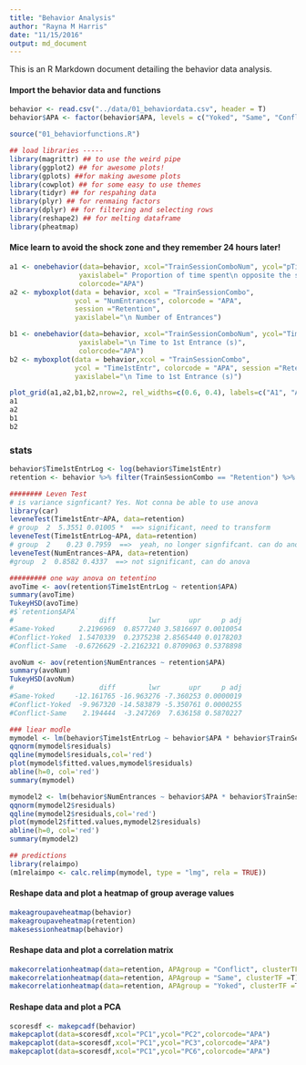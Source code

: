 ```yaml
---
title: "Behavior Analysis"
author: "Rayna M Harris"
date: "11/15/2016"
output: md_document
---
```


This is an R Markdown document detailing the behavior data analysis.

#### Import the behavior data and functions
```r
behavior <- read.csv("../data/01_behaviordata.csv", header = T)
behavior$APA <- factor(behavior$APA, levels = c("Yoked", "Same", "Conflict"))
```

```r
source("01_behaviorfunctions.R")
```

```r
## load libraries -----
library(magrittr) ## to use the weird pipe
library(ggplot2) ## for awesome plots!
library(gplots) ##for making awesome plots
library(cowplot) ## for some easy to use themes
library(tidyr) ## for respahing data
library(plyr) ## for renmaing factors
library(dplyr) ## for filtering and selecting rows
library(reshape2) ## for melting dataframe
library(pheatmap)
```

#### Mice learn to avoid the shock zone and they remember 24 hours later! 

```r


a1 <- onebehavior(data=behavior, xcol="TrainSessionComboNum", ycol="pTimeOPP",
                 yaxislabel=" Proportion of time spent\n opposite the shock zone",
                 colorcode="APA")
a2 <- myboxplot(data = behavior, xcol = "TrainSessionCombo", 
                ycol = "NumEntrances", colorcode = "APA", 
                session ="Retention",
                yaxislabel="\n Number of Entrances") 

b1 <- onebehavior(data=behavior, xcol="TrainSessionComboNum", ycol="Time1stEntr",
                 yaxislabel="\n Time to 1st Entrance (s)",
                 colorcode="APA")
b2 <- myboxplot(data = behavior,xcol = "TrainSessionCombo", 
                ycol = "Time1stEntr", colorcode = "APA", session ="Retention",
                yaxislabel="\n Time to 1st Entrance (s)")

plot_grid(a1,a2,b1,b2,nrow=2, rel_widths=c(0.6, 0.4), labels=c("A1", "A2", "B1", "B2"))
a1
a2
b1
b2

```

### stats
```r

behavior$Time1stEntrLog <- log(behavior$Time1stEntr)
retention <- behavior %>% filter(TrainSessionCombo == "Retention") %>%  droplevels() 

######## Leven Test
# is variance signficant? Yes. Not conna be able to use anova
library(car)
leveneTest(Time1stEntr~APA, data=retention)
# group  2  5.3551 0.01005 *  ==> significant, need to transform
leveneTest(Time1stEntrLog~APA, data=retention)
# group  2    0.23 0.7959  ==>  yeah, no longer signfifcant. can do anova
leveneTest(NumEntrances~APA, data=retention)
#group  2  0.8582 0.4337  ==> not significant, can do anova

######### one way anova on tetentino
avoTime <- aov(retention$Time1stEntrLog ~ retention$APA)
summary(avoTime)
TukeyHSD(avoTime)
#$`retention$APA`
#                     diff        lwr       upr     p adj
#Same-Yoked      2.2196969  0.8577240 3.5816697 0.0010054
#Conflict-Yoked  1.5470339  0.2375238 2.8565440 0.0178203
#Conflict-Same  -0.6726629 -2.2162321 0.8709063 0.5378898

avoNum <- aov(retention$NumEntrances ~ retention$APA)
summary(avoNum)
TukeyHSD(avoNum)
#                     diff        lwr       upr     p adj
#Same-Yoked     -12.161765 -16.963276 -7.360253 0.0000019
#Conflict-Yoked  -9.967320 -14.583879 -5.350761 0.0000255
#Conflict-Same    2.194444  -3.247269  7.636158 0.5870227

### liear modle
mymodel <- lm(behavior$Time1stEntrLog ~ behavior$APA * behavior$TrainSessionCombo)
qqnorm(mymodel$residuals)
qqline(mymodel$residuals,col='red')
plot(mymodel$fitted.values,mymodel$residuals)
abline(h=0, col='red')
summary(mymodel)

mymodel2 <- lm(behavior$NumEntrances ~ behavior$APA * behavior$TrainSessionCombo)
qqnorm(mymodel2$residuals)
qqline(mymodel2$residuals,col='red')
plot(mymodel2$fitted.values,mymodel2$residuals)
abline(h=0, col='red')
summary(mymodel2)

## predictions
library(relaimpo)
(m1relaimpo <- calc.relimp(mymodel, type = "lmg", rela = TRUE))


```



#### Reshape data and plot a heatmap of group average values 

```r
makeagroupaveheatmap(behavior)
makeagroupaveheatmap(retention)
makesessionheatmap(behavior)

```

#### Reshape data and plot a correlation matrix
```r
makecorrelationheatmap(data=retention, APAgroup = "Conflict", clusterTF =T)
makecorrelationheatmap(data=retention, APAgroup = "Same", clusterTF =T)
makecorrelationheatmap(data=retention, APAgroup = "Yoked", clusterTF =T)
```

#### Reshape data and plot a PCA
```r
scoresdf <- makepcadf(behavior)
makepcaplot(data=scoresdf,xcol="PC1",ycol="PC2",colorcode="APA")
makepcaplot(data=scoresdf,xcol="PC1",ycol="PC3",colorcode="APA")
makepcaplot(data=scoresdf,xcol="PC1",ycol="PC6",colorcode="APA")

```





